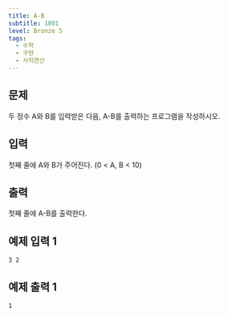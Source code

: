 ```yaml
---
title: A-B
subtitle: 1001
level: Bronze 5
tags:
  - 수학
  - 구현
  - 사칙연산
---
```


## 문제

두 정수 A와 B를 입력받은 다음, A-B를 출력하는 프로그램을 작성하시오.

## 입력

첫째 줄에 A와 B가 주어진다. (0 < A, B < 10)

## 출력

첫째 줄에 A-B를 출력한다.

## 예제 입력 1

```text
3 2
```

## 예제 출력 1

```text
1
```
